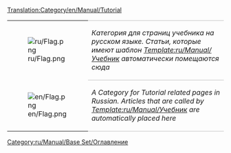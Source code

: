 [[Translation:Category/en/Manual/Tutorial]]

{| 
|- valign="top"
| [[File:ru/Flag.png]]
| style="border-top:1px solid silver; border-bottom:1px solid silver;" |''Категория для страниц учебника на русском языке. Статьи, которые имеют шаблон [[Template:ru/Manual/Учебник]] автоматически помещаются сюда''
|- valign="top"
| [[File:en/Flag.png]]
| style="border-bottom:1px solid silver;" |''A Category for Tutorial related pages in Russian. Articles that are called by [[Template:ru/Manual/Учебник]] are automatically placed here''
|}
[[Category:ru/Manual/Base Set/Оглавление]]